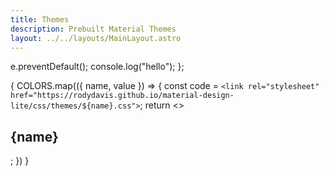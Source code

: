 ```yaml
---
title: Themes
description: Prebuilt Material Themes
layout: ../../layouts/MainLayout.astro
---
```



  e.preventDefault();
  console.log("hello");
};

{ COLORS.map(({ name, value }) => {
const code = `<link rel="stylesheet" href="https://rodydavis.github.io/material-design-lite/css/themes/${name}.css">`;
return <>

<div style={{display: 'flex'}}>
    <h2 style={{flex: 1}}>{name}</h2>
    <ColorPreview color={value} client:only="preact" />
</div>
<Code lang="html" code={code}></Code>
</>;
}) }
